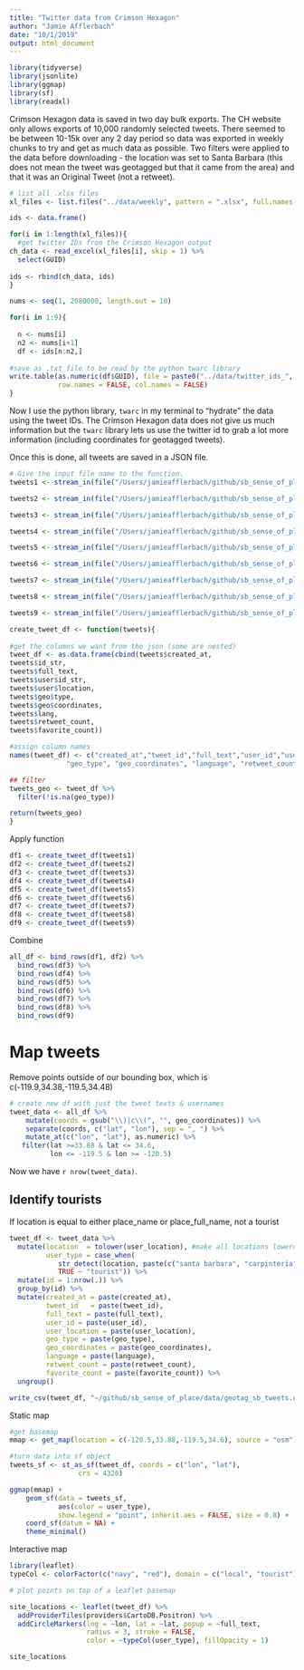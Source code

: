 ```yaml
---
title: "Twitter data from Crimson Hexagon"
author: "Jamie Afflerbach"
date: "10/1/2019"
output: html_document
---
```


```r

library(tidyverse)
library(jsonlite)
library(ggmap)
library(sf)
library(readxl)
```

Crimson Hexagon data is saved in two day bulk exports. The CH website only allows exports of 10,000 randomly selected tweets. There seemed to be between 10-15k over any 2 day period so data was exported in weekly chunks to try and get as much data as possible. Two filters were applied to the data before downloading - the location was set to Santa Barbara (this does not mean the tweet was geotagged but that it came from the area) and that it was an Original Tweet (not a retweet).



```r
# list all .xlsx files
xl_files <- list.files("../data/weekly", pattern = ".xlsx", full.names = TRUE)

ids <- data.frame()

for(i in 1:length(xl_files)){
  #get twitter IDs from the Crimson Hexagon output
ch_data <- read_excel(xl_files[i], skip = 1) %>%
  select(GUID)
  
ids <- rbind(ch_data, ids)
}

nums <- seq(1, 2080000, length.out = 10)

for(i in 1:9){
  
  n <- nums[i]
  n2 <- nums[i+1]
  df <- ids[n:n2,]
  
#save as .txt file to be read by the python twarc library
write.table(as.numeric(df$GUID), file = paste0("../data/twitter_ids_", i, ".txt"), sep = "\t",
            row.names = FALSE, col.names = FALSE)
}
```

Now I use the python library, `twarc` in my terminal to "hydrate" the data using the tweet IDs. The Crimson Hexagon data does not give us much information but the `twarc` library lets us use the twitter id to grab a lot more information (including coordinates for geotagged tweets).

Once this is done, all tweets are saved in a JSON file.

```r
# Give the input file name to the function.
tweets1 <- stream_in(file("/Users/jamieafflerbach/github/sb_sense_of_place/data/tweets1.jsonl")) 

tweets2 <- stream_in(file("/Users/jamieafflerbach/github/sb_sense_of_place/data/tweets2.jsonl")) 

tweets3 <- stream_in(file("/Users/jamieafflerbach/github/sb_sense_of_place/data/tweets3.jsonl")) 

tweets4 <- stream_in(file("/Users/jamieafflerbach/github/sb_sense_of_place/data/tweets4.jsonl")) 

tweets5 <- stream_in(file("/Users/jamieafflerbach/github/sb_sense_of_place/data/tweets5.jsonl")) 

tweets6 <- stream_in(file("/Users/jamieafflerbach/github/sb_sense_of_place/data/tweets6.jsonl")) 

tweets7 <- stream_in(file("/Users/jamieafflerbach/github/sb_sense_of_place/data/tweets7.jsonl")) 

tweets8 <- stream_in(file("/Users/jamieafflerbach/github/sb_sense_of_place/data/tweets8.jsonl")) 

tweets9 <- stream_in(file("/Users/jamieafflerbach/github/sb_sense_of_place/data/tweets9.jsonl")) 
```

```r
create_tweet_df <- function(tweets){
  
#get the columns we want from the json (some are nested)
tweet_df <- as.data.frame(cbind(tweets$created_at,
tweets$id_str,
tweets$full_text,
tweets$user$id_str,
tweets$user$location,
tweets$geo$type,
tweets$geo$coordinates,
tweets$lang,
tweets$retweet_count,
tweets$favorite_count))

#assign column names
names(tweet_df) <- c("created_at","tweet_id","full_text","user_id","user_location",
              "geo_type", "geo_coordinates", "language", "retweet_count", "favorite_count")

## filter
tweets_geo <- tweet_df %>%
  filter(!is.na(geo_type))

return(tweets_geo)
}
```

Apply function

```r
df1 <- create_tweet_df(tweets1)
df2 <- create_tweet_df(tweets2)
df3 <- create_tweet_df(tweets3)
df4 <- create_tweet_df(tweets4)
df5 <- create_tweet_df(tweets5)
df6 <- create_tweet_df(tweets6)
df7 <- create_tweet_df(tweets7)
df8 <- create_tweet_df(tweets8)
df9 <- create_tweet_df(tweets9)
```

Combine
```r
all_df <- bind_rows(df1, df2) %>%
  bind_rows(df3) %>%
  bind_rows(df4) %>%
  bind_rows(df5) %>%
  bind_rows(df6) %>%
  bind_rows(df7) %>%
  bind_rows(df8) %>%
  bind_rows(df9)
```



# Map tweets

Remove points outside of our bounding box, which is c(-119.9,34.38,-119.5,34.48)

```r
# create new df with just the tweet texts & usernames
tweet_data <- all_df %>%
    mutate(coords = gsub("\\)|c\\(", "", geo_coordinates)) %>%
    separate(coords, c("lat", "lon"), sep = ", ") %>%
    mutate_at(c("lon", "lat"), as.numeric) %>%
   filter(lat >=33.88 & lat <= 34.6,
          lon <= -119.5 & lon >= -120.5)
```

Now we have `r nrow(tweet_data)`.

## Identify tourists

If location is equal to either place_name or place_full_name, not a tourist
```r
tweet_df <- tweet_data %>%
  mutate(location  = tolower(user_location), #make all locations lowercase to help with identifying locals
         user_type = case_when(
            str_detect(location, paste(c("santa barbara", "carpinteria", "isla vista", "goleta", "montecito"), collapse = '|')) ~ "local",
            TRUE ~ "tourist")) %>%
  mutate(id = 1:nrow(.)) %>%
  group_by(id) %>%
  mutate(created_at = paste(created_at),
         tweet_id   = paste(tweet_id),
         full_text = paste(full_text),
         user_id = paste(user_id),
         user_location = paste(user_location),
         geo_type = paste(geo_type),
         geo_coordinates = paste(geo_coordinates),
         language = paste(language),
         retweet_count = paste(retweet_count),
         favorite_count = paste(favorite_count)) %>%
  ungroup()

write_csv(tweet_df, "~/github/sb_sense_of_place/data/geotag_sb_tweets.csv")
```

Static map

```r
#get basemap
mmap <- get_map(location = c(-120.5,33.88,-119.5,34.6), source = "osm")

#turn data into sf object
tweets_sf <- st_as_sf(tweet_df, coords = c("lon", "lat"), 
                 crs = 4326)

ggmap(mmap) +
    geom_sf(data = tweets_sf, 
            aes(color = user_type),
            show.legend = "point", inherit.aes = FALSE, size = 0.8) +
    coord_sf(datum = NA) +
    theme_minimal()

```

Interactive map

```r
library(leaflet)
typeCol <- colorFactor(c("navy", "red"), domain = c("local", "tourist"))

# plot points on top of a leaflet basemap

site_locations <- leaflet(tweet_df) %>%
  addProviderTiles(providers$CartoDB.Positron) %>%
  addCircleMarkers(lng = ~lon, lat = ~lat, popup = ~full_text,
                   radius = 3, stroke = FALSE,
                   color = ~typeCol(user_type), fillOpacity = 1)

site_locations
```

